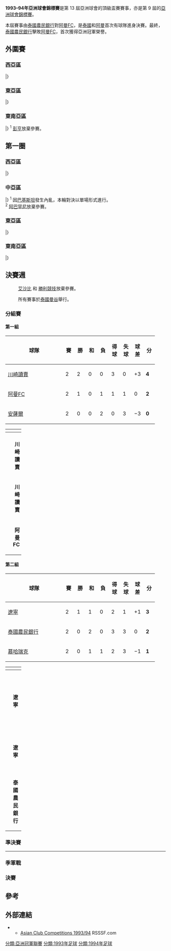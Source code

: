 {{Infobox 國際足球賽事賽季
| tourney_name          = 亞洲球會錦標賽
| year                  = 1993–94
| image                 = 
| size                  = 
| caption               = 
| edition               = 13
| defending_champ_other = {{flagicon|IRN}} [[德黑蘭帕斯足球俱樂部|德黑蘭帕斯]]
| dates                 = 1993年??–1994年2月
| num_teams             = 20 隊
| associations          = 20
| champion_other        = {{flagicon|THA}} [[泰國農民銀行足球俱樂部|泰國農民銀行]]
| count                 = 1
| second_other          = {{flagicon|OMA}} [[阿曼足球會|阿曼FC]]
| third_other           = {{flagicon|JPN}} [[東京綠茵|川崎讀賣]]
| fourth_other          = {{flagicon|CHN}} [[遼寧足球俱樂部|遼寧]]
| matches               = 31
| goals                 = 99
| attendance            = 
| top_scorer            = 
| player                = 
| prevseason            = [[1992–93年亞洲球會錦標賽|1992–93]]
| nextseason            = [[1994–95年亞洲球會錦標賽|1994–95]]
}}

'''1993–94年亞洲球會錦標賽'''是第 13 屆亞洲球會的頂級盃賽賽事，亦是第 9 屆的[[亞洲足聯冠軍聯賽|亞洲球會錦標賽]]。

本屆賽事由[[泰國農民銀行足球俱樂部|泰國農民銀行]]對[[阿曼足球會|阿曼FC]]，是[[泰國|泰國]]和[[阿曼|阿曼]]首次有球隊進身決賽。最終，[[泰國農民銀行足球俱樂部|泰國農民銀行]]擊敗[[阿曼足球會|阿曼FC]]，首次獲得亞洲冠軍榮譽。

== 外圍賽 ==
=== 西亞區 ===
{{TwoLegStart}}
{{TwoLegResult|'''[[德黑蘭帕斯足球俱樂部|德黑蘭帕斯]]'''|IRN|4–1|[[艾阿里薩那足球會|艾阿里薩那]]|YEM|2–0|2–1}}
{{TwoLegResult|'''[[阿爾安薩爾體育會|安薩爾]]'''|LIB|3–1|[[加拉法體育體育俱樂部|伊迪赫德]]|QAT|0–0|3–1}}
|}

=== 東亞區 ===
{{TwoLegStart}}
{{TwoLegResult|'''[[凌雁足球會|凌雁]]'''|MAC|3–1|[[菲律賓軍隊足球會|菲律賓軍隊]]|PHI|3–0|0–1|var1=colonial}}
|}

=== 東南亞區 ===
{{TwoLegStart}}
{{TwoLegResult|'''[[阿雷馬足球俱樂部|阿雷馬]]'''|IDN|3–1|[[峴港SHB足球俱樂部|廣南]]|VIE|1–0|2–1}}
{{TwoLegResult|'''[[泰國農民銀行足球俱樂部|泰國農民銀行]]'''|THA|[[walkover|w/o]]<sup>'''1'''</sup>|[[彭亨足球會|彭亨]]|MAS||}}
|}
<sup>1</sup> [[彭亨足球會|彭亨]]放棄參賽。

== 第一圈 ==
=== 西亞區 ===
{{TwoLegStart}}
{{TwoLegResult|[[德黑蘭帕斯足球俱樂部|德黑蘭帕斯]]|IRN|0–0{{pso|4–5}}|'''[[阿爾安薩爾體育會|安薩爾]]'''|LIB|0–0|0–0}}
{{TwoLegResult|'''[[利雅得艾沙比足球會|艾沙比]]'''|KSA|12–3|[[艾阿拉比體育會_(科威特)|阿拉比]]|KUW|5–2|7–1}}
{{TwoLegResult|'''[[阿爾慕哈瑞克體育會|慕哈瑞克]]'''|BHR|3–2|[[沙迦體育俱樂部|沙迦]]|UAE|2–1|1–1}}
|}

=== 中亞區 ===
{{TwoLegStart}}
{{TwoLegResult|'''[[阿曼足球會|阿曼FC]]'''|OMA|5–0|[[巴基斯坦軍隊足球俱樂部|巴基斯坦軍隊]]|PAK|5–0|n/p<sup>'''1'''</sup>}}
{{TwoLegResult|'''[[勝利競技俱樂部|勝利競技]]'''|MDV|w/o<sup>'''2'''</sup>|[[達卡阿巴罕尼|阿巴罕尼]]|BAN||}}
|}
<sup>1</sup> 因[[巴基斯坦|巴基斯坦]]發生內亂，本輪對決以單場形式進行。<br>
<sup>2</sup> [[達卡阿巴罕尼|阿巴罕尼]]放棄參賽。

=== 東亞區 ===
{{TwoLegStart}}
{{TwoLegResult|'''[[遼寧足球俱樂部|遼寧]]'''|CHN|15–3|[[凌雁足球會|凌雁]]|MAC|9–0|6–3|var2=colonial}}
{{TwoLegResult|[[東方足球隊|東方]]|HKG|2–3|'''[[東京綠茵|川崎讀賣]]'''|JPN|1–0|1–3|var1=colonial}}
|}

=== 東南亞區 ===
{{TwoLegStart}}
{{TwoLegResult|[[阿雷馬足球俱樂部|阿雷馬]]|IDN|3–6|'''[[泰國農民銀行足球俱樂部|泰國農民銀行]]'''|THA|2–2|1–4}}
|}

== 決賽週 ==
:{{flagicon|KSA}} [[利雅得艾沙比足球會|艾沙比]] 和 {{flagicon|MDV}} [[勝利競技俱樂部|勝利競技]]放棄參賽。
:所有賽事於[[泰國|泰國]][[曼谷|曼谷]]舉行。

=== 分組賽 ===
==== 第一組 ====
{| class="wikitable" style="text-align: center;"
|-
!width="165"|球隊
!width="20"|賽
!width="20"|勝
!width="20"|和
!width="20"|負
!width="20"|得球
!width="20"|失球
!width="20"|球差
!width="20"|分
|-align=center bgcolor=#ccffcc
|align=left|{{flagicon|JPN}} [[東京綠茵|川崎讀賣]]
|2||2||0||0||3||0||+3||'''4'''
|-align=center bgcolor=#ccffcc
|align=left|{{flagicon|OMA}} [[阿曼足球會|阿曼FC]]
|2||1||0||1||1||1||0||'''2'''
|-
|align=left|{{flagicon|LIB}} [[阿爾安薩爾體育會|安薩爾]]
|2||0||0||2||0||3||−3||'''0'''
|}

{| width=100% cellspacing=1
!width=10%|
!width=20%|
!width=12%|
!width=20%|
!
|-
|- style=font-size:90%
|align=right|
|align=right|'''川崎讀賣'''
|align=center| '''1–0''' 
|'''阿曼FC'''
|- style=font-size:90%
|align=right|
|align=right|'''川崎讀賣'''
|align=center| '''2–0''' 
|'''安薩爾'''
|- style=font-size:90%
|align=right|
|align=right|'''阿曼FC'''
|align=center| '''1–0''' 
|'''安薩爾'''
|}

==== 第二組 ====
{| class="wikitable" style="text-align: center;"
|-
!width="165"|球隊
!width="20"|賽
!width="20"|勝
!width="20"|和
!width="20"|負
!width="20"|得球
!width="20"|失球
!width="20"|球差
!width="20"|分
|-align=center bgcolor=#ccffcc
|align=left|{{flagicon|CHN}} [[遼寧足球俱樂部|遼寧]]
|2||1||1||0||2||1||+1||'''3'''
|-align=center bgcolor=#ccffcc
|align=left|{{flagicon|THA}} [[泰國農民銀行足球俱樂部|泰國農民銀行]]
|2||0||2||0||3||3||0||'''2'''
|-
|align=left|{{flagicon|BHR}} [[阿爾慕哈瑞克體育會|慕哈瑞克]]
|2||0||1||1||2||3||−1||'''1'''
|}

{| width=100% cellspacing=1
!width=10%|
!width=20%|
!width=12%|
!width=20%|
!
|-
|- style=font-size:90%
|align=right|
|align=right|'''遼寧'''
|align=center| '''1–1''' 
|'''泰國農民銀行'''
|- style=font-size:90%
|align=right|
|align=right|'''遼寧'''
|align=center| '''1–0''' 
|'''慕哈瑞克'''
|- style=font-size:90%
|align=right|
|align=right|'''泰國農民銀行'''
|align=center| '''2–2''' 
|'''慕哈瑞克'''
|}

=== 準決賽 ===
{{footballbox
|date = 1994年2月5日
|team1 = [[泰國農民銀行足球俱樂部|泰國農民銀行]] {{flagicon|THA}} 
|score = 1–1 （[[加時賽|加時賽]]）<br><sup>（[[互射十二碼|十二碼]]：3–1）</sup>
|team2 = {{flagicon|JPN}} [[東京綠茵|川崎讀賣]] 
|goals1 =  
|goals2 = 
|stadium = [[曼谷|曼谷]]，[[泰國|泰國]]
}}
----
{{footballbox
|date = 1994年2月5日
|team1 = [[阿曼足球會|阿曼FC]] {{flagicon|OMA}} 
|score = 4–1  
|team2 = {{flagicon|CHN}} [[遼寧足球俱樂部|遼寧]] 
|goals1 = 
|goals2 = 
|stadium = [[曼谷|曼谷]]，[[泰國|泰國]]
}}

=== 季軍戰 ===
{{footballbox
|date = 1994年2月7日
|team1 = [[東京綠茵|川崎讀賣]] {{flagicon|JPN}} 
|score = 4–1
|team2 = {{flagicon|CHN}} [[遼寧足球俱樂部|遼寧]] 
|goals1 =  
|goals2 =  
|stadium = [[曼谷|曼谷]]，[[泰國|泰國]]
}}

=== 決賽 ===
{{footballbox
|date = 1994年2月7日
|team1 = [[泰國農民銀行足球俱樂部|泰國農民銀行]] {{flagicon|THA}} 
|score = 2–1 
|team2 = {{flagicon|OMA}} [[阿曼足球會|阿曼FC]] 
|goals1 = 
|goals2 =  
|stadium = [[曼谷|曼谷]]，[[泰國|泰國]]
}}

{{winners-other|1993–94年亞洲球會錦標賽|THA|[[泰國農民銀行足球俱樂部|泰國農民銀行]]|一}}

== 參考 ==
{{Reflist}}

== 外部連結 ==
**[http://www.rsssf.com/tablesa/ascup94.html Asian Club Competitions 1993/94]{{Wayback|url=http://www.rsssf.com/tablesa/ascup94.html |date=20200530201112 }} RSSSF.com{{en}}

{{亞足聯冠軍聯賽}}

[[分類:亞洲冠軍聯賽|分類:亞洲冠軍聯賽]]
[[分類:1993年足球|分類:1993年足球]]
[[分類:1994年足球|分類:1994年足球]]